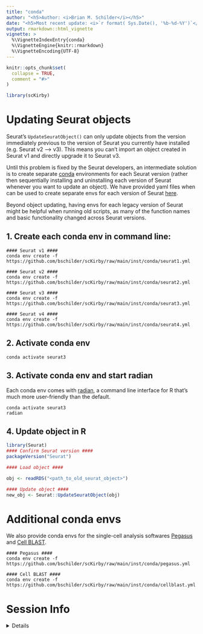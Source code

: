 ```yaml
---
title: "conda"
author: "<h5>Author: <i>Brian M. Schilder</i></h5>"  
date: "<h5>Most recent update: <i>`r format( Sys.Date(), '%b-%d-%Y')`</i></h5>" 
output: rmarkdown::html_vignette
vignette: >
  %\VignetteIndexEntry{conda}
  %\VignetteEngine{knitr::rmarkdown}
  %\VignetteEncoding{UTF-8}
---
```


```r
knitr::opts_chunk$set(
  collapse = TRUE,
  comment = "#>"
) 
```

```r
library(scKirby)
```

# Updating Seurat objects 
 
Seurat's `UpdateSeuratObject()` can only update objects from the version immediately previous to the version of Seurat you currently have installed (e.g. Seurat v2 --> v3). This means you can't import an object created in Seurat v1 and directly upgrade it to Seurat v3. 

Until this problem is fixed by the Seurat developers, an intermediate solution is to create separate [conda](https://conda.io/projects/conda/en/latest/index.html) environments for each Seurat version (rather then sequentially installing and uninstalling each version of Seurat whenever you want to update an object). We have provided yaml files when can be used to create separate envs for each version of Seurat [here](https://github.com/bschilder/scKirby/tree/main/inst/conda). 

Beyond object updating, having envs for each legacy version of Seurat might be helpful when running old scripts, as many of the function names and basic functionality changed across Seurat versions. 


## 1. Create each conda env in command line:  

```
#### Seurat v1 #### 
conda env create -f https://github.com/bschilder/scKirby/raw/main/inst/conda/seurat1.yml

#### Seurat v2 #### 
conda env create -f https://github.com/bschilder/scKirby/raw/main/inst/conda/seurat2.yml

#### Seurat v3 #### 
conda env create -f https://github.com/bschilder/scKirby/raw/main/inst/conda/seurat3.yml

#### Seurat v4 #### 
conda env create -f https://github.com/bschilder/scKirby/raw/main/inst/conda/seurat4.yml
```

## 2. Activate conda env

```
conda activate seurat3
```

## 3. Activate conda env and start radian 

Each conda env comes with [radian](https://github.com/randy3k/radian), a command line interface for R that's much more user-friendly than the default.  

```
conda activate seurat3
radian 
```

## 4. Update object in R

```R
library(Seurat) 
#### Confirm Seurat version ####
packageVersion("Seurat")

#### Load object ####

obj <- readRDS("<path_to_old_seurat_object>")

#### Update object ####
new_obj <- Seurat::UpdateSeuratObject(obj)
```

# Additional conda envs

We also provide conda envs for the single-cell analysis softwares [Pegasus](https://pegasus.readthedocs.io/en/stable/#) and [Cell BLAST](https://github.com/gao-lab/Cell_BLAST).  

```
#### Pegasus #### 
conda env create -f https://github.com/bschilder/scKirby/raw/main/inst/conda/pegasus.yml

#### Cell BLAST #### 
conda env create -f https://github.com/bschilder/scKirby/raw/main/inst/conda/cellblast.yml
```


# Session Info

<details>

```r
utils::sessionInfo()
```

</details>

